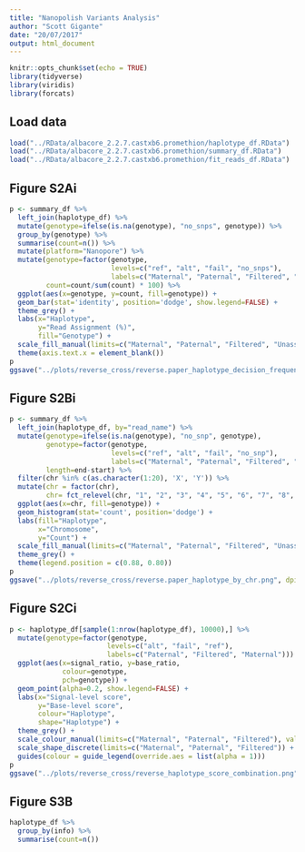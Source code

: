 ```yaml
---
title: "Nanopolish Variants Analysis"
author: "Scott Gigante"
date: "20/07/2017"
output: html_document
---
```


```r
knitr::opts_chunk$set(echo = TRUE)
library(tidyverse)
library(viridis)
library(forcats)
```

## Load data

```r
load("../RData/albacore_2.2.7.castxb6.promethion/haplotype_df.RData")
load("../RData/albacore_2.2.7.castxb6.promethion/summary_df.RData")
load("../RData/albacore_2.2.7.castxb6.promethion/fit_reads_df.RData")
```

## Figure S2Ai

```r
p <- summary_df %>%
  left_join(haplotype_df) %>%
  mutate(genotype=ifelse(is.na(genotype), "no_snps", genotype)) %>%
  group_by(genotype) %>%
  summarise(count=n()) %>%
  mutate(platform="Nanopore") %>%
  mutate(genotype=factor(genotype, 
                         levels=c("ref", "alt", "fail", "no_snps"), 
                         labels=c("Maternal", "Paternal", "Filtered", "Unassignable")),
         count=count/sum(count) * 100) %>%
  ggplot(aes(x=genotype, y=count, fill=genotype)) +
  geom_bar(stat='identity', position='dodge', show.legend=FALSE) +
  theme_grey() +
  labs(x="Haplotype",
       y="Read Assignment (%)",
       fill="Genotype") +
  scale_fill_manual(limits=c("Maternal", "Paternal", "Filtered", "Unassignable"), values=c("#F8766D", "#00BFC4", "grey50", "black")) +
  theme(axis.text.x = element_blank())
p
ggsave("../plots/reverse_cross/reverse.paper_haplotype_decision_frequency.png", dpi=200, width=2, height=4)
```

## Figure S2Bi

```r
p <- summary_df %>%
  left_join(haplotype_df, by="read_name") %>%
  mutate(genotype=ifelse(is.na(genotype), "no_snp", genotype),
         genotype=factor(genotype,
                         levels=c("ref", "alt", "fail", "no_snp"),
                         labels=c("Maternal", "Paternal", "Filtered", "Unassignable")),
         length=end-start) %>%
  filter(chr %in% c(as.character(1:20), 'X', 'Y')) %>%
  mutate(chr = factor(chr),
         chr= fct_relevel(chr, "1", "2", "3", "4", "5", "6", "7", "8", "9")) %>%
  ggplot(aes(x=chr, fill=genotype)) +
  geom_histogram(stat='count', position='dodge') +
  labs(fill="Haplotype", 
       x="Chromosome",
       y="Count") +
  scale_fill_manual(limits=c("Maternal", "Paternal", "Filtered", "Unassignable"), values=c("#F8766D", "#00BFC4", "grey50", "black")) +
  theme_grey() +
  theme(legend.position = c(0.88, 0.80))
p
ggsave("../plots/reverse_cross/reverse.paper_haplotype_by_chr.png", dpi=200, width=8, height=4)
```

## Figure S2Ci

```r
p <- haplotype_df[sample(1:nrow(haplotype_df), 10000),] %>%
  mutate(genotype=factor(genotype,
                        levels=c("alt", "fail", "ref"),
                        labels=c("Paternal", "Filtered", "Maternal"))) %>%
  ggplot(aes(x=signal_ratio, y=base_ratio, 
             colour=genotype, 
             pch=genotype)) +
  geom_point(alpha=0.2, show.legend=FALSE) +
  labs(x="Signal-level score",
       y="Base-level score",
       colour="Haplotype",
       shape="Haplotype") +
  theme_grey() + 
  scale_colour_manual(limits=c("Maternal", "Paternal", "Filtered"), values=c("#F8766D", "#00BFC4", "grey50")) +
  scale_shape_discrete(limits=c("Maternal", "Paternal", "Filtered")) +
  guides(colour = guide_legend(override.aes = list(alpha = 1)))
p
ggsave("../plots/reverse_cross/reverse_haplotype_score_combination.png", dpi=200, height=4, width=4)
```

## Figure S3B

```r
haplotype_df %>%
  group_by(info) %>%
  summarise(count=n())
```

